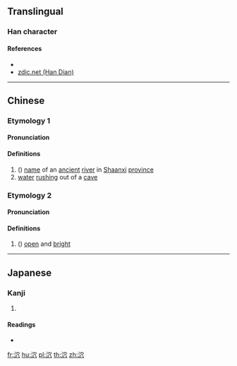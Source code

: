 {{character info/new}}
==Translingual==

===Han character===
{{Han char|rn=85|rad=水|as=05|sn=8|four=33187|canj=EJC|ids=⿰氵穴}}

====References====
* {{Han ref|kx=0618.090|dkj=17320|dj=1013.060|hdz=31594.040|uh=6CEC|ud=27884|bh=CCEF|bd=52463}}
* [http://www.zdic.net/z/1c/js/6CEC.htm zdic.net (Han Dian)]

----

==Chinese==
{{zh-forms}}

===Etymology 1===
====Pronunciation====
{{zh-pron
|m=jué
|c=kyut3
|mc=y
|oc=y
|ma=
|cat=pn,n
}}

====Definitions====
{{zh-hanzi}}

# ({{zh-only|泬水}}) [[name]] of an [[ancient]] [[river]] in [[Shaanxi]] [[province]]
# [[water]] [[rush]]ing out of a [[cave]]

===Etymology 2===
====Pronunciation====
{{zh-pron
|m=xuè
|c=hyut3
|cat=a
}}

====Definitions====
{{zh-hanzi}}

# ({{zh-only|泬寥}}) [[open]] and [[bright]]

----

==Japanese==

===Kanji===
{{ja-kanji|grade=|rs=水05}}

# {{defn|lang=ja|sort=水05}}

====Readings====
* {{ja-readings|on=[[けつ]] (ketsu), [[けち]] (kechi)|kun=[[ほとばしる]] (hotobashiru)}}

[[fr:泬]]
[[hu:泬]]
[[pl:泬]]
[[th:泬]]
[[zh:泬]]